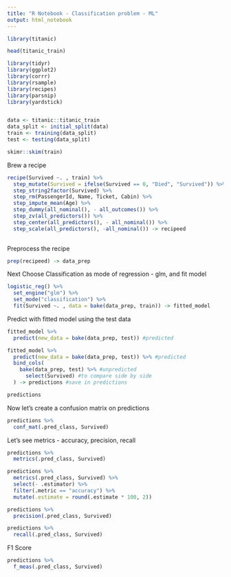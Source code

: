 ```yaml
---
title: "R Notebook - Classification problem - ML"
output: html_notebook
---
```



```r
library(titanic)

head(titanic_train)

```
```r
library(tidyr)
library(ggplot2)
library(corrr)
library(rsample)
library(recipes)
library(parsnip)
library(yardstick)


data <- titanic::titanic_train 
data_split <- initial_split(data)
train <- training(data_split)
test <- testing(data_split)

skimr::skim(train)
```

Brew a recipe
```r
recipe(Survived ~. , train) %>% 
  step_mutate(Survived = ifelse(Survived == 0, "Died", "Survived")) %>% 
  step_string2factor(Survived) %>% 
  step_rm(PassengerId, Name, Ticket, Cabin) %>% 
  step_impute_mean(Age) %>% 
  step_dummy(all_nominal(), - all_outcomes()) %>% 
  step_zv(all_predictors()) %>% 
  step_center(all_predictors(), - all_nominal()) %>% 
  step_scale(all_predictors(), -all_nominal()) -> recipeed
  
```
Preprocess the recipe
```r
prep(recipeed) -> data_prep

```
Next Choose Classification as mode of regression - glm, and fit model
```r

logistic_reg() %>% 
  set_engine("glm") %>% 
  set_mode("classification") %>% 
  fit(Survived ~. , data = bake(data_prep, train)) -> fitted_model

```
Predict with fitted model using the test data
```r
fitted_model %>% 
  predict(new_data = bake(data_prep, test)) #predicted
```
```r
fitted_model %>% 
  predict(new_data = bake(data_prep, test)) %>% #predicted
  bind_cols(
    bake(data_prep, test) %>% #unpredicted
      select(Survived) #to compare side by side
  ) -> predictions #save in predictions

predictions

```

Now let's create a confusion matrix on predictions
```r
predictions %>% 
  conf_mat(.pred_class, Survived)
```

Let's see metrics - accuracy, precision, recall
```r
predictions %>% 
  metrics(.pred_class, Survived)
```

```r
predictions %>% 
  metrics(.pred_class, Survived) %>% 
  select(- .estimator) %>% 
  filter(.metric == "accuracy") %>% 
  mutate(.estimate = round(.estimate * 100, 2))
```

```r

predictions %>% 
  precision(.pred_class, Survived)
```

```r
predictions %>% 
  recall(.pred_class, Survived)
```
F1 Score
```r
predictions %>% 
  f_meas(.pred_class, Survived)

```

